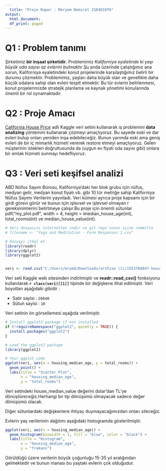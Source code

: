 ```yaml
---
  title: "Proje Rapor : Meryem Demirel 210401076"
output:
  html_document:
  df_print: paged
---
```

  
# Q1 : Problem tanımı
  
  Şirketimiz **bir inşaat şirketidir**. Problemimiz *Kaliforniya eyaletinde ki yaşı büyük oda sayısı az evlerini bulmaktır*.Şu anda üzerinde çalıştığımız ana sorun, Kaliforniya eyaletindeki konut projelerinde karşılaştığımız belirli bir durumu çözmektir. Problemimiz, yaşları daha büyük olan ve genellikle daha küçük odalara sahip olan evleri tespit etmektir. Bu tür evlerin belirlenmesi, konut projelerimizde stratejik planlama ve kaynak yönetimi konularında önemli bir rol oynamaktadır.

# Q2 : Proje Amacı 
[California House Price](https://www.kaggle.com/datasets/shibumohapatra/house-price/data) adli Kaggle veri setini kullanarak iş problemini  **data analizing** yöntemini kullanarak çözmeyi amaçlıyoruz. Bu sayede eski ve dar evleri bulup onları yeniden inşa edebileceğiz. Bunun yanında eski ama geniş evleri de bir iç mimarlık hizmeti vererek restore etmeyi amaçlıyoruz. Gelen müşterinin istekleri doğrultusunda da (uygun ev fiyatı oda sayısı gibi) onlara bir emlak hizmeti sunmayı hedefliyoruz.

# Q3 : Veri seti keşifsel analizi

ABD Nüfus Sayım Bürosu, Kaliforniya'daki her blok grubu için nüfus, medyan gelir, medyan konut fiyatı vb. gibi 10 tür metriğe sahip Kaliforniya Nüfus Sayımı Verilerini yayınladı. Veri kümesi ayrıca proje kapsamı için bir girdi görevi görür ve bunun için işlevsel ve işlevsel olmayan r gereksinimlerini belirtmeye çalışır.Bu proje için önemli sütunlar pdf("my_plot.pdf", width = 4, height = imedian_house_age(int), total_rooms(int) ve median_house_value(int). 

```r
# Veri dosyasını internetten indir ve git repo'sunun içine commitle
# filename <- "Yoga and Meditation - Form Responses 1.csv"

# Dosyayi ithal et
library(readr)
library(dplyr)
library(ggplot2)


veri <- read.csv("C:/Users/mrymd/Downloads/archive (1)/1553768847-housing.csv")
```

Veri seti Kaggle web sitesinden indirilmiştir ve **readr::read_csv()** fonksiyonu kullanılarak **`r class(veri)[[1]]`** tipinde bir değişkene ithal edilmiştir. Veri boyutları aşağıdaki gibidir :
  
- Satir sayisi : `20640`
- Sütun sayisi : `10`

Veri setinin ön görsellemesi aşağıda verilmiştir.

```r
# Install ggplot2 package if not installed
if (!requireNamespace("ggplot2", quietly = TRUE)) {
  install.packages("ggplot2")
}

# Load the ggplot2 package
library(ggplot2)

# Your ggplot code
ggplot(veri, aes(x = housing_median_age, y = total_rooms)) +
  geom_point() +
  labs(title = "Scatter Plot",
       x = "housing_median_age",
       y = "total_rooms")

```
Veri setindeki house_median_value değerini dolar'dan TL'ye dönüştüreceğiz.Herhangi bir tip dönüşümü olmayacak sadece değer dönüşümü olacak. 

Diğer sütunlardaki değişkenlere ihtiyaç duymayacağımızdan onları sileceğiz.

Evlerin yaş verilerinin dağılımı aşağıdaki histogramda gösterilmiştir.
```r
ggplot(veri, aes(x = housing_median_age)) +
  geom_histogram(binwidth = 1, fill = "blue", color = "black") +
  labs(title = "Histogram",
       x = "housing_median_age",
       y = "frekans")
```

Görüldüğü üzere verilerin büyük çoğunluğu 15-35 yıl aralığından gelmektedir ve bunun manası bu yaştaki evlerin çok olduğudur. 


